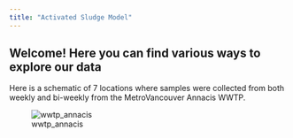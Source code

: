 ```yaml
---
title: "Activated Sludge Model"
---
```


## Welcome! Here you can find various ways to explore our data

Here is a schematic of 7 locations where samples were collected from both weekly and bi-weekly from the MetroVancouver Annacis WWTP.

![wwtp_annacis](wwtp_annacis.png.png)